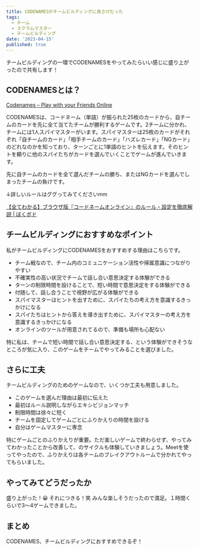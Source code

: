 ```yaml
---
title: CODENAMESがチームビルディングに良さげだった
tags:
  - チーム
  - スクラムマスター
  - チームビルディング
date: '2023-04-15'
published: true
---
```


チームビルディングの一環でCODENAMESをやってみたらいい感じに盛り上がったので共有します！

## CODENAMESとは？

[Codenames – Play with your Friends Online](https://codenames.game/)

CODENAMESは、コードネーム（単語）が振られた25枚のカードから、自チームのカードを先に全て当てたチームが勝利するゲームです。2チームに分かれ、チームには1人スパイマスターがいます。スパイマスターは25枚のカードがそれぞれ「自チームのカード」「相手チームのカード」「ハズレカード」「NGカード」のどれなのかを知っており、ターンごとに1単語のヒントを伝えます。そのヒントを頼りに他のスパイたちがカードを選んでいくことでゲームが進んでいきます。

先に自チームのカードを全て選んだチームの勝ち、またはNGカードを選んでしまったチームの負けです。

↓詳しいルールはググってみてくださいmm

[【全てわかる】ブラウザ版『コードネームオンライン』のルール・設定を徹底解説 | ぼくボド](https://boku-boardgame.net/codenames-online#google_vignette)

## チームビルディングにおすすめなポイント

私がチームビルディングにCODENAMESをおすすめする理由はこちらです。

- チーム戦なので、チーム内のコミュニケーション活性や帰属意識につながりやすい
- 不確実性の高い状況でチームで話し合い意思決定する体験ができる
- ターンの制限時間を設けることで、短い時間で意思決定をする体験ができる
- 付随して、話し合うことで視野が広がる体験ができる
- スパイマスターはヒントを出すために、スパイたちの考え方を意識するきっかけになる
- スパイたちはヒントから答えを導き出すために、スパイマスターの考え方を意識するきっかけになる
- オンラインのツールが用意されてるので、準備も場所も心配ない

特に私は、チームで短い時間で話し合い意思決定する、という体験ができそうなところが気に入り、このゲームをチームでやってみることを選びました。

## さらに工夫

チームビルディングのためのゲームなので、いくつか工夫も用意しました。

- このゲームを選んだ理由は最初に伝えた
- 最初はルール説明しながらエキシビジョンマッチ
- 制限時間は徐々に短く
- チームを固定してゲームごとにふりかえりの時間を設ける
- 自分はゲームマスターに専念

特にゲームごとのふりかえりが重要。ただ楽しいゲームで終わらせず、やってみてわかったことから改善して、のサイクルも体験していきましょう。Meetを使ってやったので、ふりかえりは各チームのブレイクアウトルームで分かれてやってもらいました。

## やってみてどうだったか

盛り上がった！😀 それにつきる！笑
みんな楽しそうだったので満足。１時間くらいで3〜4ゲームできました。

## まとめ

CODENAMES、チームビルディングにおすすめできるぞ！
